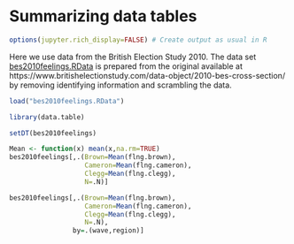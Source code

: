 # Summarizing data tables

```r
options(jupyter.rich_display=FALSE) # Create output as usual in R
```

Here we use data from the British Election Study 2010. The data set
[bes2010feelings.RData](https://github.com/melff/dataman-r/raw/main/data-frames/bes2010feelings.RData)
is prepared from the original available at
https://www.britishelectionstudy.com/data-object/2010-bes-cross-section/ by
removing identifying information and scrambling the data.

```r
load("bes2010feelings.RData")
```

```r
library(data.table)
```

```r
setDT(bes2010feelings)
```

```r
Mean <- function(x) mean(x,na.rm=TRUE)
bes2010feelings[,.(Brown=Mean(flng.brown),
                   Cameron=Mean(flng.cameron),
                   Clegg=Mean(flng.clegg),
                   N=.N)]
```

```r
bes2010feelings[,.(Brown=Mean(flng.brown),
                   Cameron=Mean(flng.cameron),
                   Clegg=Mean(flng.clegg),
                   N=.N),
                by=.(wave,region)]
```

```r

```
